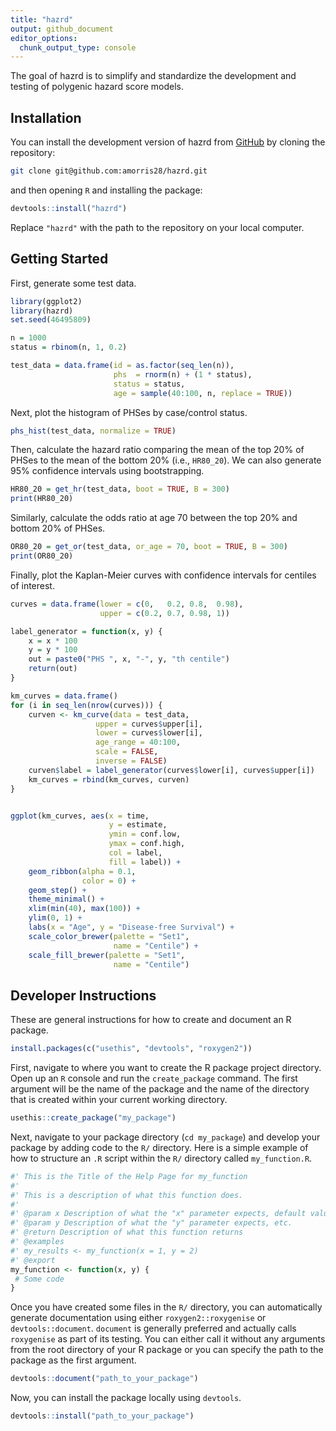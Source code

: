 ```yaml
---
title: "hazrd"
output: github_document
editor_options: 
  chunk_output_type: console
---
```


The goal of hazrd is to simplify and standardize the development and testing of polygenic hazard score models.

## Installation

You can install the development version of hazrd from [GitHub](https://github.com/) by cloning the repository:

```bash
git clone git@github.com:amorris28/hazrd.git
```

and then opening `R` and installing the package:

```r
devtools::install("hazrd")
```

Replace `"hazrd"` with the path to the repository on your local computer.

## Getting Started

First, generate some test data.

```r
library(ggplot2)
library(hazrd)
set.seed(46495809)

n = 1000
status = rbinom(n, 1, 0.2)

test_data = data.frame(id = as.factor(seq_len(n)),
                       phs  = rnorm(n) + (1 * status),
                       status = status,
                       age = sample(40:100, n, replace = TRUE))
```

Next, plot the histogram of PHSes by case/control status.

```r
phs_hist(test_data, normalize = TRUE)
```

Then, calculate the hazard ratio comparing the mean of the top 20% of PHSes to the mean of the bottom 20% (i.e., `HR80_20`). We can also generate 95% confidence intervals using bootstrapping.

```r
HR80_20 = get_hr(test_data, boot = TRUE, B = 300)
print(HR80_20)
```

Similarly, calculate the odds ratio at age 70 between the top 20% and bottom 20% of PHSes.

```r
OR80_20 = get_or(test_data, or_age = 70, boot = TRUE, B = 300)
print(OR80_20)
```

Finally, plot the Kaplan-Meier curves with confidence intervals for centiles of interest.

```r
curves = data.frame(lower = c(0,   0.2, 0.8,  0.98),
                    upper = c(0.2, 0.7, 0.98, 1))

label_generator = function(x, y) {
    x = x * 100
    y = y * 100
    out = paste0("PHS ", x, "-", y, "th centile")
    return(out)
}

km_curves = data.frame()
for (i in seq_len(nrow(curves))) {
    curven <- km_curve(data = test_data, 
                   upper = curves$upper[i], 
                   lower = curves$lower[i], 
                   age_range = 40:100, 
                   scale = FALSE, 
                   inverse = FALSE)
    curven$label = label_generator(curves$lower[i], curves$upper[i])
    km_curves = rbind(km_curves, curven)
}


ggplot(km_curves, aes(x = time, 
                      y = estimate,
                      ymin = conf.low,
                      ymax = conf.high,
                      col = label,
                      fill = label)) +
    geom_ribbon(alpha = 0.1,
                color = 0) +
    geom_step() +
    theme_minimal() +
    xlim(min(40), max(100)) + 
    ylim(0, 1) +
    labs(x = "Age", y = "Disease-free Survival") +
    scale_color_brewer(palette = "Set1",
                       name = "Centile") +
    scale_fill_brewer(palette = "Set1",
                       name = "Centile")
```

## Developer Instructions

These are general instructions for how to create and document an R package.

```r
install.packages(c("usethis", "devtools", "roxygen2"))
```

First, navigate to where you want to create the R package project directory. Open up an `R` console and run the `create_package` command. The first argument will be the name of the package and the name of the directory that is created within your current working directory.

```r
usethis::create_package("my_package")
```

Next, navigate to your package directory (`cd my_package`) and develop your package by adding code to the `R/` directory. Here is a simple example of how to structure an `.R` script within the `R/` directory called `my_function.R`.

```r
#' This is the Title of the Help Page for my_function
#'
#' This is a description of what this function does.
#'
#' @param x Description of what the "x" parameter expects, default value, whether it is optional
#' @param y Description of what the "y" parameter expects, etc.
#' @return Description of what this function returns
#' @examples
#' my_results <- my_function(x = 1, y = 2)
#' @export
my_function <- function(x, y) {
 # Some code
}
```

Once you have created some files in the `R/` directory, you can automatically generate documentation using either `roxygen2::roxygenise` or `devtools::document`. `document` is generally preferred and actually calls `roxygenise` as part of its testing. You can either call it without any arguments from the root directory of your R package or you can specify the path to the package as the first argument.

```r
devtools::document("path_to_your_package")
```

Now, you can install the package locally using `devtools`.

```r
devtools::install("path_to_your_package")
```
